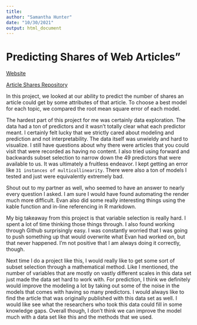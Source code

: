 ```yaml
---
title: 
author: "Samantha Hunter"
date: "10/30/2021"
output: html_document
---
```


# Predicting Shares of Web Articles"


[Website](https://sammhunter.github.io/558_Project2/)

[Article Shares Repository](https://github.com/SammHunter/558_Project2)


In this project, we looked at our ability to predict the number of shares an article could get by some attributes of that article. To choose a best model for each topic, we compared the root mean square error of each model. 


The hardest part of this project for me was certainly data exploration. The data had a ton of predictors and it wasn't totally clear what each predictor meant. I certainly felt lucky that we strictly cared about modeling and prediction and not interpretability. The data itself was unwieldy and hard to visualize. I still have questions about why there were articles that you could visit that were recorded as having no content. I also tried using forward and backwards subset selection to narrow down the 49 predictors that were available to us. It was ultimately a fruitless endeavor. I kept getting an error like `31 instances of multicollinearity`. There were also a ton of models I tested and just were equivalently extremely bad. 


Shout out to my partner as well, who seemed to have an answer to nearly every question I asked. I am sure I would have found automating the render much more difficult. Evan also did some really interesting things using the kable function and in-line referencing in R markdown. 


My big takeaway from this project is that variable selection is really hard. I spent a lot of time thinking those things through. I also found working through Github surprisingly easy. I was constantly worried that I was going to push something up that would overwrite what Evan had worked on, but that never happened. I'm not positive that I am always doing it correctly, though. 


Next time I do a project like this, I would really like to get some sort of subset selection through a mathematical method. Like I mentioned, the number of variables that are mostly on vastly different scales in this data set just made the data set hard to work with. For prediction, I think we definitely would improve the modeling a lot by taking out some of the noise in the models that comes with having so many predictors. I would always like to find the article that was originally published with this data set as well. I would like see what the researchers who took this data could fill in some knowledge gaps. Overall though, I don't think we can improve the model much with a data set like this and the methods that we used. 